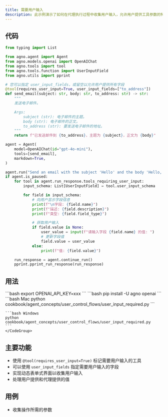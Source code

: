 ```yaml
---
title: 需要用户输入
description: 此示例演示了如何在代理执行过程中收集用户输入，允许用户提供工具参数的特定信息。
---
```


## 代码

```python cookbook/agent_concepts/user_control_flows/user_input_required.py
from typing import List

from agno.agent import Agent
from agno.models.openai import OpenAIChat
from agno.tools import tool
from agno.tools.function import UserInputField
from agno.utils import pprint

# 您可以指定 user_input_fields，或留空以允许用户提供所有字段
@tool(requires_user_input=True, user_input_fields=["to_address"])
def send_email(subject: str, body: str, to_address: str) -> str:
    """
    发送电子邮件。

    Args:
        subject (str): 电子邮件的主题。
        body (str): 电子邮件的正文。
        to_address (str): 要发送电子邮件的地址。
    """
    return f"已发送邮件到 {to_address}，主题为 {subject}，正文为 {body}"

agent = Agent(
    model=OpenAIChat(id="gpt-4o-mini"),
    tools=[send_email],
    markdown=True,
)

agent.run("Send an email with the subject 'Hello' and the body 'Hello, world!'")
if agent.is_paused:
    for tool in agent.run_response.tools_requiring_user_input:
        input_schema: List[UserInputField] = tool.user_input_schema

        for field in input_schema:
            # 向用户显示字段信息
            print(f"\n字段: {field.name}")
            print(f"描述: {field.description}")
            print(f"类型: {field.field_type}")

            # 获取用户输入
            if field.value is None:
                user_value = input(f"请输入字段 {field.name} 的值: ")
                # 更新字段值
                field.value = user_value
            else:
                print(f"值: {field.value}")

    run_response = agent.continue_run()
    pprint.pprint_run_response(run_response)
```

## 用法

<Steps>
  <Snippet file="create-venv-step.mdx" />

  <Step title="设置您的 API 密钥">
    ```bash
    export OPENAI_API_KEY=xxx
    ```
  </Step>

  <Step title="安装库">
    ```bash
    pip install -U agno openai
    ```
  </Step>

  <Step title="运行示例">
    <CodeGroup>
    ```bash Mac
    python cookbook/agent_concepts/user_control_flows/user_input_required.py
    ```

    ```bash Windows
    python cookbook/agent_concepts/user_control_flows/user_input_required.py
    ```
    </CodeGroup>
  </Step>
</Steps>

## 主要功能

- 使用 `@tool(requires_user_input=True)` 标记需要用户输入的工具
- 可以使用 `user_input_fields` 指定需要用户输入的字段
- 实现动态表单式界面以收集用户输入
- 处理用户提供和代理提供的值

## 用例

- 收集操作所需的参数